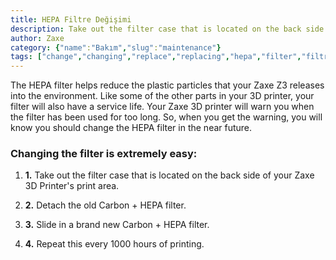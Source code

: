 ```yaml
---
title: HEPA Filtre Değişimi
description: Take out the filter case that is located on the back side of your Zaxe 3D Printer's print area.
author: Zaxe
category: {"name":"Bakım","slug":"maintenance"}
tags: ["change","changing","replace","replacing","hepa","filter","filtre","değiştirme","değişimi"]
---
```


<Aligned>
<ColumnImage image={{imageURL:"posts/basic-maintenance-zaxe-z3/img/zaxe-z3-changing-hepa-filter.webp",imageALT:"Replacing the HEPA Filters"}}>
The HEPA filter helps reduce the plastic particles that your Zaxe Z3 releases into the environment. Like some of the other parts in your 3D printer, your filter will also have a service life. Your Zaxe 3D printer will warn you when the filter has been used for too long. So, when you get the warning, you will know you should change the HEPA filter in the near future.
</ColumnImage>
<br/>

<h3>Changing the filter is extremely easy:</h3>

1. <strong className="list-number">1.</strong> Take out the filter case that is located on the back side of your Zaxe 3D Printer's print area.

2. <strong className="list-number">2.</strong> Detach the old Carbon + HEPA filter.

3. <strong className="list-number">3.</strong> Slide in a brand new Carbon + HEPA filter.

4. <strong className="list-number">4.</strong> Repeat this every 1000 hours of printing.
</Aligned>